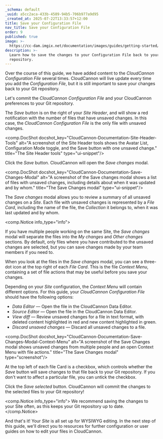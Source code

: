 ```yaml
---
_schema: default
_uuid: a5cc2aca-433b-4589-94b5-706b977a9d95
_created_at: 2025-07-22T13:33:57+12:00
title: Save your Configuration File
nav_title: Save your Configuration File
order: 9
published: true
image: >-
  https://cc-dam.imgix.net/documentation/images/guides/getting-started/guide-thumbnails/CloudCannon-Getting-Started-Thumbnail-Universal.png
description: >-
  Learn how to save the changes to your Configuration File back to your Git
  repository.
---
```

Over the course of this guide, we have added content to the *CloudCannon Configuration File* several times. CloudCannon will live update every time you add the *Configuration File*, but it is still important to save your changes back to your Git repository.

Let's commit the *CloudCannon Configuration File* and your CloudCannon preferences to your Git repository.

The *Save* button is on the right of your *Site Header*, and will show a red notification with the number of files that have unsaved changes. In this case, the *CloudCannon Configuration File* is the only file with unsaved changes.

<comp.DocShot docshot_key="CloudCannon-Documentation-Site-Header-Tools" alt="A screenshot of the Site Header tools shows the Avatar List, Configuration Mode toggle, and the Save button with one unsaved change." title="The Site Header tools" type="ui-snippet"/>

Click the *Save* button. CloudCannon will open the *Save changes* modal.

<comp.DocShot docshot_key="CloudCannon-Documentation-Save-Changes-Modal" alt="A screenshot of the Save changes modal shows a list of files with unsaved changes, including details about when it was updated and by whom." title="The Save Changes modal" type="ui-snippet"/>

The *Save changes* modal allows you to review a summary of all unsaved changes on a *Site*. Each file with unsaved changes is represented by a *File Card*, including the name of the file, the *Collection* it belongs to, when it was last updated and by whom.

<comp.Notice info_type="info">
  <p>If you have multiple people working on the same Site, the <em>Save changes</em> modal will separate the files into the <em>My changes</em> and <em>Other changes</em> sections. By default, only files where you have contributed to the unsaved changes are selected, but you can save changes made by your team members if you need to.</p><comp.DocShot docshot_key="CloudCannon-Documentation-Save-Changes-Modal-Multiple-Contributors" alt="A screenshot of the Save changes modal shows that multiple contributors have files with unsaved changes." title="The Save Changes modal" type="screenshot"/>
</comp.Notice>

When you look at the files in the *Save changes* modal, you can see a three-dot icon at the top right of each *File Card*. This is the file *Context Menu*, containing a set of file actions that may be useful before you save your changes.

Depending on your *Site* configuration, the *Context Menu* will contain different options. For this guide, your *CloudCannon Configuration File* should have the following options:

* *Data Editor* — Open the file in the CloudCannon Data Editor.
* *Source Editor* — Open the file in the CloudCannon Data Editor.
* *View diff* — Review unsaved changes for a file in text format, with deleted content highlighted in red and new content highlighted in green.
* *Discard unsaved changes* — Discard all unsaved changes to a file.

<comp.DocShot docshot_key="CloudCannon-Documentation-Save-Changes-Modal-Context-Menu" alt="A screenshot of the Save Changes modal shows unsaved changes from multiple people and an open Context Menu with file actions." title="The Save Changes modal" type="screenshot"/>

At the top left of each file Card is a checkbox, which controls whether the *Save* button will save changes to that file back to your Git repository. If you don't want to affect a particular file, you can untick the checkbox.

Click the *Save selected* button. CloudCannon will commit the changes to the selected files to your Git repository!

<comp.Notice info_type="info">
  We recommend saving the changes to your Site often, as this keeps your Git repository up to date.
</comp.Notice>

And that's it! Your *Site* is all set up for WYSIWYG editing. In the next step of this guide, we'll direct you to resources for further configuration or user guides on how to edit your files in CloudCannon.